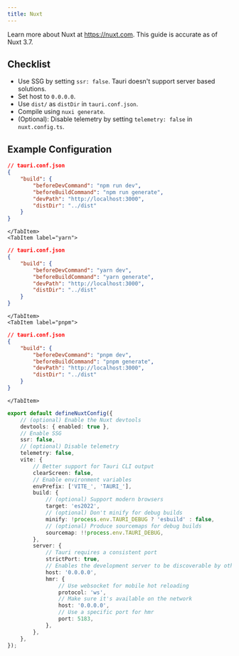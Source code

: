 ```yaml
---
title: Nuxt
---
```



Learn more about Nuxt at https://nuxt.com. This guide is accurate as of Nuxt 3.7.

## Checklist

- Use SSG by setting `ssr: false`. Tauri doesn't support server based solutions.
- Set host to `0.0.0.0`.
- Use `dist/` as `distDir` in `tauri.conf.json`.
- Compile using `nuxi generate`.
- (Optional): Disable telemetry by setting `telemetry: false` in `nuxt.config.ts`.

## Example Configuration

<Tabs>
	<TabItem label="npm">
	
```json
// tauri.conf.json
{
	"build": {
		"beforeDevCommand": "npm run dev",
		"beforeBuildCommand": "npm run generate",
		"devPath": "http://localhost:3000",
		"distDir": "../dist"
	}
}
```
	
	</TabItem>
	<TabItem label="yarn">
	
```json
// tauri.conf.json
{
	"build": {
		"beforeDevCommand": "yarn dev",
		"beforeBuildCommand": "yarn generate",
		"devPath": "http://localhost:3000",
		"distDir": "../dist"
	}
}
```
	
	</TabItem>
	<TabItem label="pnpm">
	
```json
// tauri.conf.json
{
	"build": {
		"beforeDevCommand": "pnpm dev",
		"beforeBuildCommand": "pnpm generate",
		"devPath": "http://localhost:3000",
		"distDir": "../dist"
	}
}
```
	
	</TabItem>
</Tabs>

```ts
export default defineNuxtConfig({
	// (optional) Enable the Nuxt devtools
	devtools: { enabled: true },
	// Enable SSG
	ssr: false,
	// (optional) Disable telemetry
	telemetry: false,
	vite: {
		// Better support for Tauri CLI output
		clearScreen: false,
		// Enable environment variables
		envPrefix: ['VITE_', 'TAURI_'],
		build: {
			// (optional) Support modern browsers
			target: 'es2022',
			// (optional) Don't minify for debug builds
			minify: !process.env.TAURI_DEBUG ? 'esbuild' : false,
			// (optional) Produce sourcemaps for debug builds
			sourcemap: !!process.env.TAURI_DEBUG,
		},
		server: {
			// Tauri requires a consistent port
			strictPort: true,
			// Enables the development server to be discoverable by other devices for mobile development
			host: '0.0.0.0',
			hmr: {
				// Use websocket for mobile hot reloading
				protocol: 'ws',
				// Make sure it's available on the network
				host: '0.0.0.0',
				// Use a specific port for hmr
				port: 5183,
			},
		},
	},
});
```
